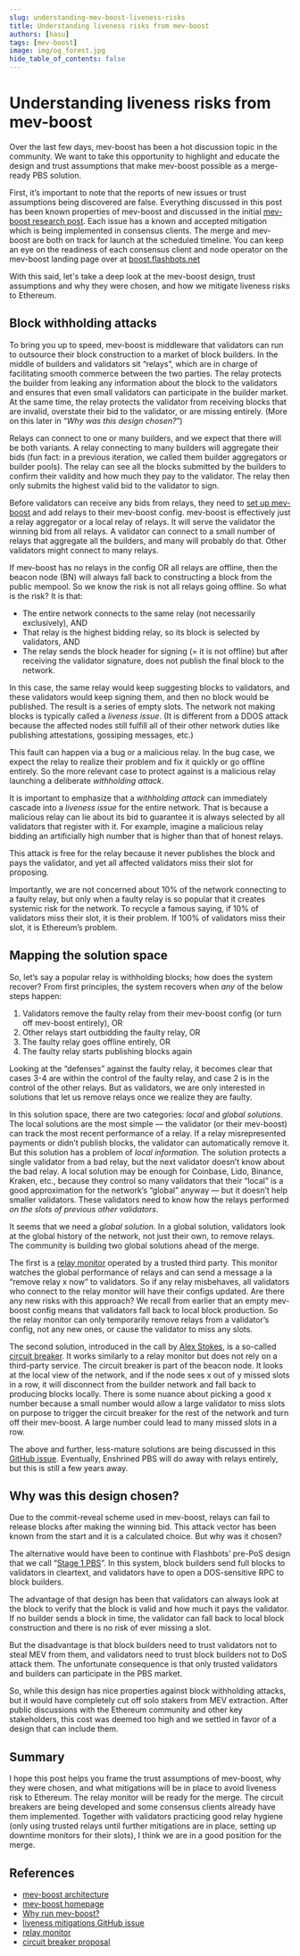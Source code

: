 ```yaml
---
slug: understanding-mev-boost-liveness-risks
title: Understanding liveness risks from mev-boost
authors: [hasu]
tags: [mev-boost]
image: img/og_forest.jpg
hide_table_of_contents: false
---
```


# Understanding liveness risks from mev-boost

Over the last few days, mev-boost has been a hot discussion topic in the community. We want to take this opportunity to highlight and educate the design and trust assumptions that make mev-boost possible as a merge-ready PBS solution.

<!--truncate-->

First, it’s important to note that the reports of new issues or trust assumptions being discovered are false. Everything discussed in this post has been known properties of mev-boost and discussed in the initial [mev-boost research post](https://ethresear.ch/t/mev-boost-merge-ready-flashbots-architecture/11177). Each issue has a known and accepted mitigation which is being implemented in consensus clients. The merge and mev-boost are both on track for launch at the scheduled timeline. You can keep an eye on the readiness of each consensus client and node operator on the mev-boost landing page over at [boost.flashbots.net](http://boost.flashbots.net)

With this said, let's take a deep look at the mev-boost design, trust assumptions and why they were chosen, and how we mitigate liveness risks to Ethereum.

## Block withholding attacks

To bring you up to speed, mev-boost is middleware that validators can run to outsource their block construction to a market of block builders. In the middle of builders and validators sit “relays”, which are in charge of facilitating smooth commerce between the two parties. The relay protects the builder from leaking any information about the block to the validators and ensures that even small validators can participate in the builder market. At the same time, the relay protects the validator from receiving blocks that are invalid, overstate their bid to the validator, or are missing entirely. (More on this later in “*Why was this design chosen?*”)

Relays can connect to one or many builders, and we expect that there will be both variants. A relay connecting to many builders will aggregate their bids (fun fact: in a previous iteration, we called them builder aggregators or builder pools). The relay can see all the blocks submitted by the builders to confirm their validity and how much they pay to the validator. The relay then only submits the highest valid bid to the validator to sign.

Before validators can receive any bids from relays, they need to [set up mev-boost](https://boost.flashbots.net/) and add relays to their mev-boost config. mev-boost is effectively just a relay aggregator or a local relay of relays. It will serve the validator the winning bid from all relays. A validator can connect to a small number of relays that aggregate all the builders, and many will probably do that. Other validators might connect to many relays.

If mev-boost has no relays in the config OR all relays are offline, then the beacon node (BN) will always fall back to constructing a block from the public mempool. So we know the risk is not all relays going offline. So what is the risk? It is that:

- The entire network connects to the same relay (not necessarily exclusively), AND
- That relay is the highest bidding relay, so its block is selected by validators, AND
- The relay sends the block header for signing (= it is not offline) but after receiving the validator signature, does not publish the final block to the network.

In this case, the same relay would keep suggesting blocks to validators, and these validators would keep signing them, and then no block would be published. The result is a series of empty slots. The network not making blocks is typically called a *liveness issue*. (It is different from a DDOS attack because the affected nodes still fulfill all of their other network duties like publishing attestations, gossiping messages, etc.)

This fault can happen via a bug or a malicious relay. In the bug case, we expect the relay to realize their problem and fix it quickly or go offline entirely. So the more relevant case to protect against is a malicious relay launching a deliberate *withholding attack*.

It is important to emphasize that a *withholding attack* can immediately cascade into a *liveness issue* for the entire network. That is because a malicious relay can lie about its bid to guarantee it is always selected by all validators that register with it. For example, imagine a malicious relay bidding an artificially high number that is higher than that of honest relays.

This attack is free for the relay because it never publishes the block and pays the validator, and yet all affected validators miss their slot for proposing.

Importantly, we are not concerned about 10% of the network connecting to a faulty relay, but only when a faulty relay is so popular that it creates systemic risk for the network. To recycle a famous saying, if 10% of validators miss their slot, it is their problem. If 100% of validators miss their slot, it is Ethereum’s problem.

## Mapping the solution space

So, let’s say a popular relay is withholding blocks; how does the system recover? From first principles, the system recovers when *any* of the below steps happen:

1. Validators remove the faulty relay from their mev-boost config (or turn off mev-boost entirely), OR
2. Other relays start outbidding the faulty relay, OR
3. The faulty relay goes offline entirely, OR
4. The faulty relay starts publishing blocks again

Looking at the “defenses” against the faulty relay, it becomes clear that cases 3-4 are within the control of the faulty relay, and case 2 is in the control of the other relays. But as validators, we are only interested in solutions that let us remove relays once we realize they are faulty.

In this solution space, there are two categories: *local* and *global solutions*. The local solutions are the most simple — the validator (or their mev-boost) can track the most recent performance of a relay. If a relay misrepresented payments or didn’t publish blocks, the validator can automatically remove it. But this solution has a problem of *local information.* The solution protects a single validator from a bad relay, but the next validator doesn’t know about the bad relay. A local solution may be enough for Coinbase, Lido, Binance, Kraken, etc., because they control so many validators that their “local” is a good approximation for the network’s “global” anyway — but it doesn’t help smaller validators. These validators need to know how the relays performed *on the slots of previous other validators*.

It seems that we need a *global solution.* In a global solution, validators look at the global history of the network, not just their own, to remove relays. The community is building two global solutions ahead of the merge.

The first is a [relay monitor](https://github.com/flashbots/mev-boost/issues/142) operated by a trusted third party. This monitor watches the global performance of relays and can send a message a la “remove relay x now” to validators. So if any relay misbehaves, all validators who connect to the relay monitor will have their configs updated. Are there any new risks with this approach? We recall from earlier that an empty mev-boost config means that validators fall back to local block production. So the relay monitor can only temporarily remove relays from a validator’s config, not any new ones, or cause the validator to miss any slots.

The second solution, introduced in the call by [Alex Stokes](https://twitter.com/ralexstokes), is a so-called [circuit breaker](https://hackmd.io/@ralexstokes/BJn9N6Thc). It works similarly to a relay monitor but does not rely on a third-party service. The circuit breaker is part of the beacon node. It looks at the local view of the network, and if the node sees x out of y missed slots in a row, it will disconnect from the builder network and fall back to producing blocks locally. There is some nuance about picking a good x number because a small number would allow a large validator to miss slots on purpose to trigger the circuit breaker for the rest of the network and turn off their mev-boost. A large number could lead to many missed slots in a row.

The above and further, less-mature solutions are being discussed in this [GitHub issue](https://github.com/flashbots/mev-boost/issues/222). Eventually, Enshrined PBS will do away with relays entirely, but this is still a few years away.

## Why was this design chosen?

Due to the commit-reveal scheme used in mev-boost, relays can fail to release blocks after making the winning bid. This attack vector has been known from the start and it is a calculated choice. But why was it chosen?

The alternative would have been to continue with Flashbots’ pre-PoS design that we call “[Stage 1 PBS](https://writings.flashbots.net/writings/why-run-mevboost)”. In this system, block builders send full blocks to validators in cleartext, and validators have to open a DOS-sensitive RPC to block builders.

The advantage of that design has been that validators can always look at the block to verify that the block is valid and how much it pays the validator. If no builder sends a block in time, the validator can fall back to local block construction and there is no risk of ever missing a slot.

But the disadvantage is that block builders need to trust validators not to steal MEV from them, and validators need to trust block builders not to DoS attack them. The unfortunate consequence is that only trusted validators and builders can participate in the PBS market.

So, while this design has nice properties against block withholding attacks, but it would have completely cut off solo stakers from MEV extraction. After public discussions with the Ethereum community and other key stakeholders, this cost was deemed too high and we settled in favor of a design that can include them.

## Summary

I hope this post helps you frame the trust assumptions of mev-boost, why they were chosen, and what mitigations will be in place to avoid liveness risk to Ethereum. The relay monitor will be ready for the merge. The circuit breakers are being developed and some consensus clients already have them implemented. Together with validators practicing good relay hygiene (only using trusted relays until further mitigations are in place, setting up downtime monitors for their slots), I think we are in a good position for the merge.

## References

- [mev-boost architecture](https://ethresear.ch/t/mev-boost-merge-ready-flashbots-architecture/11177)
- [mev-boost homepage](https://boost.flashbots.net/)
- [Why run mev-boost?](https://writings.flashbots.net/writings/why-run-mevboost/)
- [liveness mitigations GitHub issue](https://github.com/flashbots/mev-boost/issues/222)
- [relay monitor](https://github.com/flashbots/mev-boost/issues/142)
- [circuit breaker proposal](https://hackmd.io/@ralexstokes/BJn9N6Thc)
